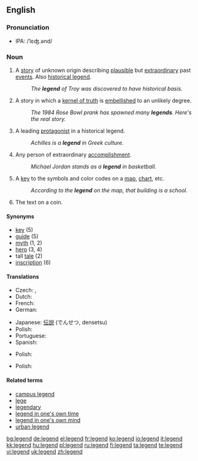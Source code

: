 ==English==

===Pronunciation===
*IPA: /ˈlɛʤ.ənd/

===Noun===
{{en-noun}}

# A [[story]] of unknown origin describing [[plausible]] but [[extraordinary]] past [[events]].  Also [[historical legend]].
#: ''The '''legend''' of Troy was discovered to have historical basis.''
# A story in which a [[kernel of truth]] is [[embellish]]ed to an unlikely degree. 
#: ''The 1984 Rose Bowl prank has spawned many '''legends'''.  Here's the real story.''
# A leading [[protagonist]] in a historical legend.
#: ''Achilles is a '''legend''' in Greek culture.''
# Any person of extraordinary [[accomplishment]].
#: ''Michael Jordan stands as a '''legend''' in basketball.''
# A [[key]] to the symbols and color codes on a [[map]], [[chart]], etc.
#: ''According to the '''legend''' on the map, that building is a school.''
# The text on a coin.

====Synonyms====
*[[key]] (5)
*[[guide]] (5)
*[[myth]] (1, 2)
*[[hero]] (3, 4)
*tall [[tale]] (2)
*[[inscription]] (6)

====Translations====
{{trans-top|story of unknown origin describing plausible but extraordinary past events}}
* Czech: {{t-|cs|pověst|f}}, {{t-|cs|legenda|f}}
* Dutch: {{t-|nl|legende|f}}
* French: {{t+|fr|légende}}
* German: {{t+|de|Legende|f}}
{{trans-mid}}
* Japanese: [[伝説]] (でんせつ, densetsu)
* Polish: {{t+|pl|legenda|f}}
* Portuguese: {{t+|pt|lenda|f}}
* Spanish: {{t+|es|leyenda|f}}
{{trans-bottom}}

{{trans-top|any person of extraordinary accomplishment}}

{{trans-mid}}
* Polish: {{t+|pl|legenda|f}}
{{trans-bottom}}

{{trans-top|a key to the symbols and color codes on a map}}

{{trans-mid}}
* Polish: {{t+|pl|legenda|f}}
{{trans-bottom}}

====Related terms====
*[[campus legend]]
*[[lege]]
*[[legendary]]
*[[legend in one's own time]]
*[[legend in one's own mind]]
*[[urban legend]]

[[bg:legend]]
[[de:legend]]
[[el:legend]]
[[fr:legend]]
[[ko:legend]]
[[io:legend]]
[[it:legend]]
[[kk:legend]]
[[hu:legend]]
[[pl:legend]]
[[ru:legend]]
[[fi:legend]]
[[ta:legend]]
[[te:legend]]
[[vi:legend]]
[[uk:legend]]
[[zh:legend]]